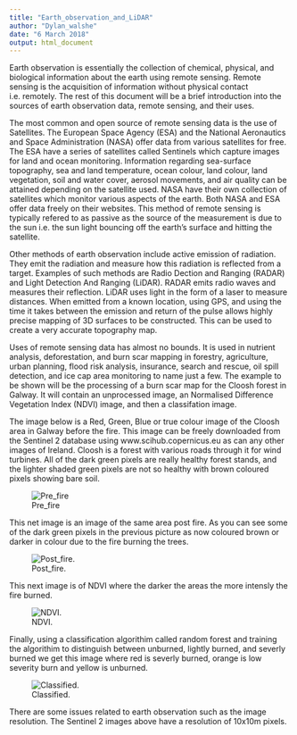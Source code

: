 ```yaml
---
title: "Earth_observation_and_LiDAR"
author: "Dylan_walshe"
date: "6 March 2018"
output: html_document
---
```

Earth observation is essentially the collection of chemical, physical, and biological information about the earth using remote sensing. Remote sensing is the acquisition of information without physical contact i.e. remotely. The rest of this document will be a brief introduction into the sources of earth observation data, remote sensing, and their uses.

The most common and open source of remote sensing data is the use of Satellites. The European Space Agency (ESA) and the National Aeronautics and Space Administration (NASA) offer data from various satellites for free. The ESA have a series of satellites called Sentinels which capture images for land and ocean monitoring. Information regarding sea-surface topography, sea and land temperature, ocean colour, land colour, land vegetation, soil and water cover, aerosol movements, and air quality can be attained depending on the satellite used. NASA have their own collection of satellites which monitor various aspects of the earth. Both NASA and ESA offer data freely on their websites. This method of remote sensing is typically refered to as passive as the source of the measurement is due to the sun i.e. the sun light bouncing off the earth's surface and hitting the satellite. 

Other methods of earth observation include active emission of radiation. They emit the radiation and measure how this radiation is reflected from a target. Examples of such methods are Radio Dection and Ranging (RADAR) and Light Detection And Ranging (LiDAR). RADAR emits radio waves and measures their reflection. LiDAR uses light in the form of a laser to measure distances. When emitted from a known location, using GPS, and using the time it takes between the emission and return of the pulse allows highly precise mapping of 3D surfaces to be constructed. This can be used to create a very accurate topography map. 

Uses of remote sensing data has almost no bounds. It is used in nutrient analysis, deforestation, and burn scar mapping in forestry, agriculture, urban planning, flood risk analysis, insurance, search and rescue, oil spill detection, and ice cap area monitoring to name just a few. The example to be shown will be the processing of a burn scar map for the Cloosh forest in Galway. It will contain an unprocessed image, an Normalised Difference Vegetation Index (NDVI) image, and then a classifation image.

The image below is a Red, Green, Blue or true colour image of the Cloosh area in Galway before the fire. This image can be freely downloaded from the Sentinel 2 database using www.scihub.copernicus.eu as can any other images of Ireland. Cloosh is a forest with various roads through it for wind turbines. All of the dark green pixels are really healthy forest stands, and the lighter shaded green pixels are not so healthy with brown coloured pixels showing bare soil.

![Pre_fire](/home/dylan/Documents/PhD/modules/Year_1_semester_2/RGB_cloosh.png)

This net image is an image of the same area post fire. As you can see some of the dark green pixels in the previous picture as now coloured brown or darker in colour due to the fire burning the trees.

![Post_fire.](/home/dylan/Documents/PhD/modules/Year_1_semester_2/RGB_post_fire_cloosh.png)


This next image is of NDVI where the darker the areas the more intensly the fire burned.


![NDVI.](/home/dylan/Documents/PhD/modules/Year_1_semester_2/NDVI_cloosh.png)


Finally, using a classification algorithim called random forest and training the algorithim to distinguish between unburned, lightly burned, and severly burned we get this image where red is severly burned, orange is low severity burn and yellow is unburned.

![Classified.](/home/dylan/Documents/PhD/modules/Year_1_semester_2/classified_cloosh.png)

There are some issues related to earth observation such as the image resolution. The Sentinel 2 images above have a resolution of 10x10m pixels.

